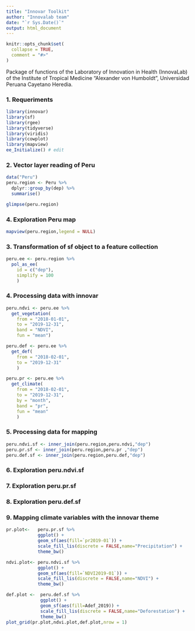 ```yaml
---
title: "Innovar Toolkit"
author: "Innovalab team"
date: "`r Sys.Date()`"
output: html_document
---
```


<script>
   $(document).ready(function() {
     $head = $('#header');
     $head.prepend('<img src=\"https://user-images.githubusercontent.com/23284899/157940984-80c8e9ff-cd5a-4207-b5fd-5be95b0f920f.png\" style=\"float: right;width: 150px;\"/>')
   });
</script>

```r
knitr::opts_chunk$set(
  collapse = TRUE,
  comment = "#>"
)
```

Package of functions of the Laboratory of Innovation in Health (InnovaLab) of the Institute of Tropical Medicine "Alexander von Humboldt", Universidad Peruana Cayetano Heredia.

### 1. Requeriments

```r
library(innovar)
library(sf)
library(rgee)
library(tidyverse)
library(viridis)
library(cowplot)
library(mapview)
ee_Initialize() # edit
```
### 2. Vector layer reading of Peru

```r
data("Peru")
peru.region <- Peru %>%
  dplyr::group_by(dep) %>%
  summarise()

glimpse(peru.region)
```

### 4. Exploration Peru map

```r
mapview(peru.region,legend = NULL)
```

### 3. Transformation of sf object to a feature collection

```r
peru.ee <- peru.region %>% 
  pol_as_ee(
    id = c("dep"),
    simplify = 100
    )
```

### 4. Processing data with innovar

```r
peru.ndvi <- peru.ee %>%
  get_vegetation(
    from = "2018-01-01",
    to = "2019-12-31",
    band = "NDVI",
    fun = "mean")

peru.def <- peru.ee %>%
  get_def(
    from = "2018-02-01",
    to = "2019-12-31"
    )

peru.pr <- peru.ee %>%
  get_climate(
    from = "2018-02-01",
    to = "2019-12-31",
    by = "month",
    band = "pr",
    fun = "mean"
    )
```

### 5. Processing data for mapping

```r
peru.ndvi.sf <- inner_join(peru.region,peru.ndvi,"dep")
peru.pr.sf <- inner_join(peru.region,peru.pr ,"dep")
peru.def.sf <- inner_join(peru.region,peru.def,"dep")
```


### 6. Exploration peru.ndvi.sf


### 7. Exploration peru.pr.sf


### 8. Exploration peru.def.sf


### 9. Mapping climate variables with the innovar theme

```r
pr.plot<-   peru.pr.sf %>%
            ggplot() +
            geom_sf(aes(fill=`pr2019-01`)) +
            scale_fill_lis(discrete = FALSE,name="Precipitation") +
            theme_bw()
```

```r
ndvi.plot<- peru.ndvi.sf %>%
            ggplot() +
            geom_sf(aes(fill=`NDVI2019-01`)) +
            scale_fill_lis(discrete = FALSE,name="NDVI") +
            theme_bw()
```


```r
def.plot <-  peru.def.sf %>%
             ggplot() +
             geom_sf(aes(fill=Adef_2019)) +
             scale_fill_lis(discrete = FALSE,name="Deforestation") +
             theme_bw()
plot_grid(pr.plot,ndvi.plot,def.plot,nrow = 1)
````
